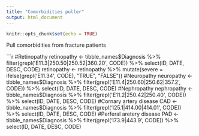 ---
title: "Comorbidities puller"
output: html_document
---

```{r setup, include=FALSE}
knitr::opts_chunk$set(echo = TRUE)
```

Pull comorbidities from fracture patients

```{r start}
#Retinopathy
retinopathy <- tibble_names$Diagnosis %>% filter(grepl('E11.3|250.50|250.52|360.20', CODE)) %>% select(ID, DATE, DESC, CODE)
retinopathy <- retinopathy %>% mutate(severe = ifelse(grepl('E11.34', CODE), "TRUE", "FALSE"))
#Neuropathy
neuropathy <- tibble_names$Diagnosis %>% filter(grepl('E11.4|250.60|250.62|357.2', CODE)) %>% select(ID, DATE, DESC, CODE)
#Nephropathy
nephropathy <- tibble_names$Diagnosis %>% filter(grepl('E11.2|250.42|250.40', CODE)) %>% select(ID, DATE, DESC, CODE)
#Cornary artery disease
CAD <- tibble_names$Diagnosis %>% filter(grepl('I25.1|414.00|414.01', CODE)) %>% select(ID, DATE, DESC, CODE)
#Perferal aretery disease
PAD <- tibble_names$Diagnosis %>% filter(grepl('I73.9|443.9', CODE)) %>% select(ID, DATE, DESC, CODE)
